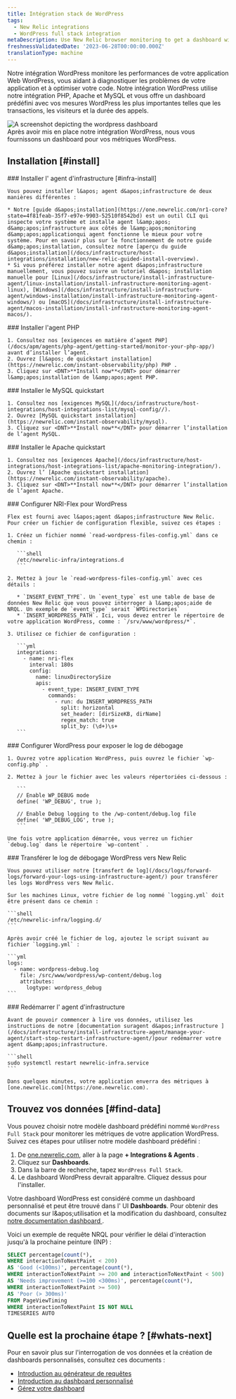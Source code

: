 ```yaml
---
title: Intégration stack de WordPress
tags:
  - New Relic integrations
  - WordPress full stack integration
metaDescription: Use New Relic browser monitoring to get a dashboard with metrics from your Wordpress.
freshnessValidatedDate: '2023-06-28T00:00:00.000Z'
translationType: machine
---
```


Notre intégration WordPress monitore les performances de votre application Web WordPress, vous aidant à diagnostiquer les problèmes de votre application et à optimiser votre code. Notre intégration WordPress utilise notre intégration PHP, Apache et MySQL et vous offre un dashboard prédéfini avec vos mesures WordPress les plus importantes telles que les transactions, les visiteurs et la durée des appels.

<img title="WordPress dashboard" alt="A screenshot depicting the wordpress dashboard" src="/images/infrastructure_screenshot-full_wordpress-dashboard.webp" />

<figcaption>
  Après avoir mis en place notre intégration WordPress, nous vous fournissons un dashboard pour vos métriques WordPress.
</figcaption>

## Installation [#install]

<Steps>
  <Step>
    ### Installer l&apos; agent d&apos;infrastructure [#infra-install]

    Vous pouvez installer l&apos; agent d&apos;infrastructure de deux manières différentes :

    * Notre [guide d&apos;installation](https://one.newrelic.com/nr1-core?state=4f81feab-35f7-e97e-9903-52510f8542bd) est un outil CLI qui inspecte votre système et installe agent l&amp;apos; d&amp;apos;infrastructure aux côtés de l&amp;apos;monitoring d&amp;apos;applicationqui agent fonctionne le mieux pour votre système. Pour en savoir plus sur le fonctionnement de notre guide d&amp;apos;installation, consultez notre [aperçu du guide d&apos;installation](/docs/infrastructure/host-integrations/installation/new-relic-guided-install-overview).
    * Si vous préférez installer notre agent d&apos;infrastructure manuellement, vous pouvez suivre un tutoriel d&apos; installation manuelle pour [Linux](/docs/infrastructure/install-infrastructure-agent/linux-installation/install-infrastructure-monitoring-agent-linux), [Windows](/docs/infrastructure/install-infrastructure-agent/windows-installation/install-infrastructure-monitoring-agent-windows/) ou [macOS](/docs/infrastructure/install-infrastructure-agent/macos-installation/install-infrastructure-monitoring-agent-macos/).
  </Step>

  <Step>
    ### Installer l&apos;agent PHP

    1. Consultez nos [exigences en matière d’agent PHP](/docs/apm/agents/php-agent/getting-started/monitor-your-php-app/) avant d’installer l’agent.
    2. Ouvrez [l&apos; de quickstart installation](https://newrelic.com/instant-observability/php) PHP .
    3. Cliquez sur <DNT>**Install now**</DNT> pour démarrer l&amp;apos;installation de l&amp;apos;agent PHP.
  </Step>

  <Step>
    ### Installer le MySQL quickstart

    1. Consultez nos [exigences MySQL](/docs/infrastructure/host-integrations/host-integrations-list/mysql-config//).
    2. Ouvrez [MySQL quickstart installation](https://newrelic.com/instant-observability/mysql).
    3. Cliquez sur <DNT>**Install now**</DNT> pour démarrer l’installation de l’agent MySQL.
  </Step>

  <Step>
    ### Installer le Apache quickstart

    1. Consultez nos [exigences Apache](/docs/infrastructure/host-integrations/host-integrations-list/apache-monitoring-integration/).
    2. Ouvrez l’ [Apache quickstart installation](https://newrelic.com/instant-observability/apache).
    3. Cliquez sur <DNT>**Install now**</DNT> pour démarrer l’installation de l’agent Apache.
  </Step>

  <Step>
    ### Configurer NRI-Flex pour WordPress

    Flex est fourni avec l&apos;agent d&apos;infrastructure New Relic. Pour créer un fichier de configuration flexible, suivez ces étapes :

    1. Créez un fichier nommé `read-wordpress-files-config.yml` dans ce chemin :

       ```shell
       /etc/newrelic-infra/integrations.d
       ```

    2. Mettez à jour le `read-wordpress-files-config.yml` avec ces détails :

       * `INSERT_EVENT_TYPE`. Un `event_type` est une table de base de données New Relic que vous pouvez interroger à l&amp;apos;aide de NRQL. Un exemple de `event_type` serait `WPDirectories`
       * `INSERT_WORDPRESS_PATH`. Ici, vous devez entrer le répertoire de votre application WordPress, comme : `/srv/www/wordpress/*`.

    3. Utilisez ce fichier de configuration :

       ```yml
       integrations:
         - name: nri-flex
           interval: 180s
           config:
             name: linuxDirectorySize
             apis:
               - event_type: INSERT_EVENT_TYPE
                 commands:
                   - run: du INSERT_WORDPRESS_PATH
                     split: horizontal
                     set_header: [dirSizeKB, dirName]
                     regex_match: true
                     split_by: (\d+)\s+
       ```
  </Step>

  <Step>
    ### Configurer WordPress pour exposer le log de débogage

    1. Ouvrez votre application WordPress, puis ouvrez le fichier `wp-config.php` .

    2. Mettez à jour le fichier avec les valeurs répertoriées ci-dessous :

       ```
       // Enable WP_DEBUG mode
       define( 'WP_DEBUG', true );

       // Enable Debug logging to the /wp-content/debug.log file
       define( 'WP_DEBUG_LOG', true );
       ```

    Une fois votre application démarrée, vous verrez un fichier `debug.log` dans le répertoire `wp-content` .
  </Step>

  <Step>
    ### Transférer le log de débogage WordPress vers New Relic

    Vous pouvez utiliser notre [transfert de log](/docs/logs/forward-logs/forward-your-logs-using-infrastructure-agent/) pour transférer les logs WordPress vers New Relic.

    Sur les machines Linux, votre fichier de log nommé `logging.yml` doit être présent dans ce chemin :

    ```shell
    /etc/newrelic-infra/logging.d/
    ```

    Après avoir créé le fichier de log, ajoutez le script suivant au fichier `logging.yml` :

    ```yml
    logs:
      - name: wordpress-debug.log
        file: /src/www/wordpress/wp-content/debug.log
        attributes:
          logtype: wordpress_debug
    ```
  </Step>

  <Step>
    ### Redémarrer l&apos; agent d&apos;infrastructure

    Avant de pouvoir commencer à lire vos données, utilisez les instructions de notre [documentation suragent d&apos;infrastructure ](/docs/infrastructure/install-infrastructure-agent/manage-your-agent/start-stop-restart-infrastructure-agent/)pour redémarrer votre agent d&amp;apos;infrastructure.

    ```shell
    sudo systemctl restart newrelic-infra.service
    ```

    Dans quelques minutes, votre application enverra des métriques à [one.newrelic.com](https://one.newrelic.com).
  </Step>
</Steps>

## Trouvez vos données [#find-data]

Vous pouvez choisir notre modèle dashboard prédéfini nommé `WordPress Full Stack` pour monitorer les métriques de votre application WordPress. Suivez ces étapes pour utiliser notre modèle dashboard prédéfini :

1. De [one.newrelic.com](https://one.newrelic.com), aller à la page <DNT>**+ Integrations &amp; Agents**</DNT> .
2. Cliquez sur <DNT>**Dashboards**</DNT>.
3. Dans la barre de recherche, tapez `WordPress Full Stack`.
4. Le dashboard WordPress devrait apparaître. Cliquez dessus pour l&apos;installer.

Votre dashboard WordPress est considéré comme un dashboard personnalisé et peut être trouvé dans l&apos; UI <DNT>**Dashboards**</DNT>. Pour obtenir des documents sur l&amp;apos;utilisation et la modification du dashboard, consultez [notre documentation dashboard ](/docs/query-your-data/explore-query-data/dashboards/introduction-dashboards).

Voici un exemple de requête NRQL pour vérifier le délai d&apos;interaction jusqu&apos;à la prochaine peinture (INP) :

```sql
SELECT percentage(count(*), 
WHERE interactionToNextPaint < 200)
AS 'Good (<100ms)', percentage(count(*), 
WHERE interactionToNextPaint >= 200 and interactionToNextPaint < 500) 
AS 'Needs improvement (>=100 <300ms)', percentage(count(*), 
WHERE interactionToNextPaint >= 500) 
AS 'Poor (> 300ms)' 
FROM PageViewTiming 
WHERE interactionToNextPaint IS NOT NULL 
TIMESERIES AUTO
```

## Quelle est la prochaine étape ? [#whats-next]

Pour en savoir plus sur l&apos;interrogation de vos données et la création de dashboards personnalisés, consultez ces documents :

* [Introduction au générateur de requêtes](/docs/query-your-data/explore-query-data/query-builder/introduction-query-builder)
* [Introduction au dashboard personnalisé](/docs/query-your-data/explore-query-data/dashboards/introduction-dashboards)
* [Gérez votre dashboard](/docs/query-your-data/explore-query-data/dashboards/manage-your-dashboard)